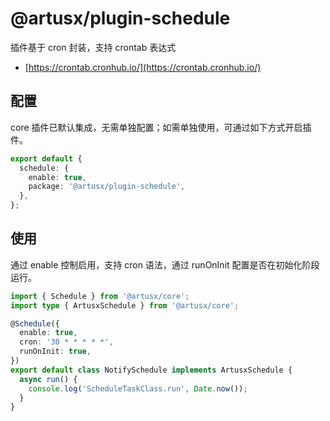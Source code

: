 # @artusx/plugin-schedule

插件基于 cron 封装，支持 crontab 表达式

- [https://crontab.cronhub.io/](https://crontab.cronhub.io/)

## 配置

core 插件已默认集成，无需单独配置；如需单独使用，可通过如下方式开启插件。

```ts filename="plugin.ts"
export default {
  schedule: {
    enable: true,
    package: '@artusx/plugin-schedule',
  },
};
```

## 使用

通过 enable 控制启用，支持 cron 语法，通过 runOnInit 配置是否在初始化阶段运行。

```ts filename="shedule/notify.ts"
import { Schedule } from '@artusx/core';
import type { ArtusxSchedule } from '@artusx/core';

@Schedule({
  enable: true,
  cron: '30 * * * * *',
  runOnInit: true,
})
export default class NotifySchedule implements ArtusxSchedule {
  async run() {
    console.log('ScheduleTaskClass.run', Date.now());
  }
}
```
